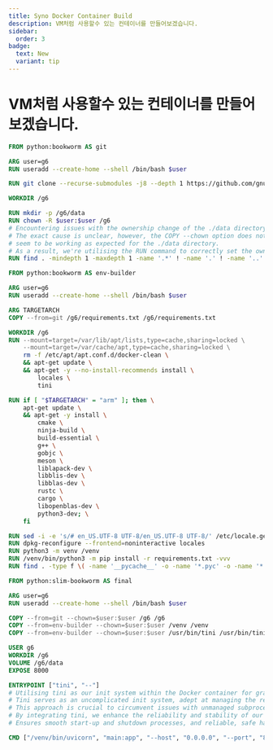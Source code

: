 ```yaml
---
title: Syno Docker Container Build
description: VM처럼 사용할수 있는 컨테이너를 만들어보겠습니다.
sidebar:
  order: 3
badge:
  text: New
  variant: tip
---
```



# VM처럼 사용할수 있는 컨테이너를 만들어보겠습니다.

```dockerfile
FROM python:bookworm AS git

ARG user=g6
RUN useradd --create-home --shell /bin/bash $user

RUN git clone --recurse-submodules -j8 --depth 1 https://github.com/gnuboard/g6.git

WORKDIR /g6

RUN mkdir -p /g6/data
RUN chown -R $user:$user /g6
# Encountering issues with the ownership change of the ./data directory.
# The exact cause is unclear, however, the COPY --chown option does not
# seem to be working as expected for the ./data directory.
# As a result, we're utilising the RUN command to correctly set the ownership.
RUN find . -mindepth 1 -maxdepth 1 -name '.*' ! -name '.' ! -name '..' -exec bash -c 'echo "Deleting {}"; rm -rf {}' \;

FROM python:bookworm AS env-builder

ARG user=g6
RUN useradd --create-home --shell /bin/bash $user

ARG TARGETARCH
COPY --from=git /g6/requirements.txt /g6/requirements.txt

WORKDIR /g6
RUN --mount=target=/var/lib/apt/lists,type=cache,sharing=locked \
    --mount=target=/var/cache/apt,type=cache,sharing=locked \
    rm -f /etc/apt/apt.conf.d/docker-clean \
    && apt-get update \
    && apt-get -y --no-install-recommends install \
        locales \
        tini

RUN if [ "$TARGETARCH" = "arm" ]; then \
    apt-get update \
    && apt-get -y install \
        cmake \
        ninja-build \
        build-essential \
        g++ \
        gobjc \
        meson \
        liblapack-dev \
        libblis-dev \
        libblas-dev \
        rustc \
        cargo \
        libopenblas-dev \
        python3-dev; \
    fi

RUN sed -i -e 's/# en_US.UTF-8 UTF-8/en_US.UTF-8 UTF-8/' /etc/locale.gen
RUN dpkg-reconfigure --frontend=noninteractive locales
RUN python3 -m venv /venv
RUN /venv/bin/python3 -m pip install -r requirements.txt -vvv
RUN find . -type f \( -name '__pycache__' -o -name '*.pyc' -o -name '*.pyo' \) -exec bash -c 'echo "Deleting {}"; rm -f {}' \;

FROM python:slim-bookworm AS final

ARG user=g6
RUN useradd --create-home --shell /bin/bash $user

COPY --from=git --chown=$user:$user /g6 /g6
COPY --from=env-builder --chown=$user:$user /venv /venv
COPY --from=env-builder --chown=$user:$user /usr/bin/tini /usr/bin/tini

USER g6
WORKDIR /g6
VOLUME /g6/data
EXPOSE 8000

ENTRYPOINT ["tini", "--"]
# Utilising tini as our init system within the Docker container for graceful start-up and termination.
# Tini serves as an uncomplicated init system, adept at managing the reaping of zombie processes and forwarding signals.
# This approach is crucial to circumvent issues with unmanaged subprocesses and signal handling in containerised environments.
# By integrating tini, we enhance the reliability and stability of our Docker containers.
# Ensures smooth start-up and shutdown processes, and reliable, safe handling of signal processing.

CMD ["/venv/bin/uvicorn", "main:app", "--host", "0.0.0.0", "--port", "8000"]
```

<LicenseFooter client:visible />
